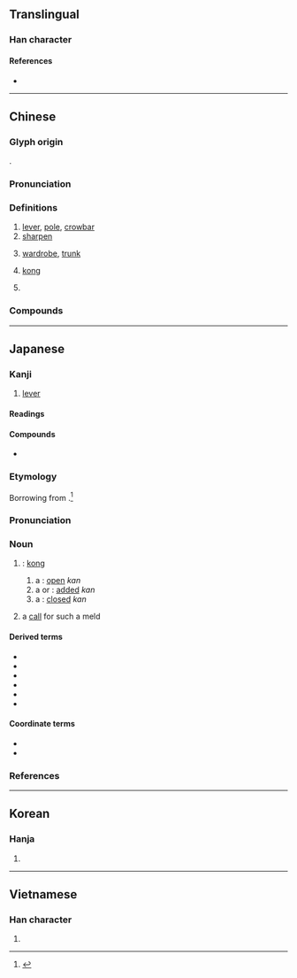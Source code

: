 {{also|杠}}
{{character info/new}}
==Translingual==

===Han character===
{{Han char|rn=75|rad=木|as=10|sn=14|four=41986|canj=DMBC|ids=⿰木貢}}

====References====
* {{Han ref|kx=0546.251|dkj=15343|dj=0934.150|hdz=21260.040|uh=69D3|ud=27091|bh=BA62|bd=47714}}

----

==Chinese==
{{zh-forms|s=杠}}

===Glyph origin===
{{Han compound|木|貢|ls=psc|c1=s|c2=p|t1=tree}}.

===Pronunciation===
{{zh-pron
|m=gàng
|c=gong3,gung3,lung5
|mn=kòng/kǹg
|mc=
|oc=
|ma=
|cat=n,v
}}

===Definitions===
{{zh-hanzi}}

# [[lever]], [[pole]], [[crowbar]]
# [[sharpen]]
# {{lb|zh|Cantonese}} [[wardrobe]], [[trunk]]
# {{lb|zh|mahjong}} [[kong]]
# {{lb|zh|neologism}} {{zh-short|抬槓}}

===Compounds===
{{zh-der|槓桿|保險槓|大槓|倔槓頭|單槓|大抬其槓|暗槓|槓夫|攀槓子|穿心槓子|槓頭|槓桿定律|槓子|槓刀|插槓子|敲竹槓|盤槓子|槓房|搶槓|槓子頭|槓牌|槓龜|槓鈴|槓子火燒|槓刀布|槓上了|槓上開花|撬槓|抬槓|雙槓|高低槓|開槓|竹槓|起槓}}

----

==Japanese==

===Kanji===
{{ja-kanji|grade=|rs=木10}}

# [[lever]]

====Readings====
{{ja-readings
|goon=こう
|kanon=こう<かう
|kun=てこ-
}}

====Compounds====
* {{ja-r|槓桿|こうかん|[[lever]]}}

===Etymology===
{{wp|lang=ja}}
{{ja-kanjitab|かん|yomi=irr}}
Borrowing from {{bor|ja|cmn|sort=かん|-}} {{zh-l|槓|tr=gàng}}.<ref name="DJS">{{R:Daijisen}}</ref>

===Pronunciation===
{{ja-pron|yomi=irr|カン}}

===Noun===
{{ja-noun|カン}}

# {{lb|ja|mahjong|sort=かん}} {{short for|ja|槓子|tr=kantsu|nodot=1|sort=かん}}: [[kong]] {{gloss|[[meld]] of [[four]] [[identical]] [[tile]]s}}
## a {{m|ja|大明槓|tr=dai-minkan}}: [[open]] ''kan''
## a {{m|ja|小明槓|tr=shō-minkan}} or {{m|ja|加槓|tr=kakan}}: [[add]]ed ''kan''
## a {{m|ja|暗槓|tr=ankan}}: [[close]]d ''kan''
# {{lb|ja|mahjong|sort=かん}} a [[call]] for such a meld

====Derived terms====
{{der-top}}
* {{ja-r|槓%子|カン%ツ}}
* {{ja-r|槓ドラ|カンドラ}}
* {{ja-r|暗槓|アンカン}}
* {{ja-r|加%槓|カ%カン}}
* {{ja-r|搶%槓|チャン%カン}}
* {{ja-r|明槓|ミンカン}}
{{der-bottom}}

====Coordinate terms====
* {{ja-r|吃|チー|[[chow]]}}
* {{ja-r|碰|ポン|[[pung]]}}

===References===
<references/>

----

==Korean==

===Hanja===
{{ko-hanja|hangeul=공|eumhun=|rv=gong|mr=kong|y=kong}}

# {{rfdef|ko|sort=木10}}

----

==Vietnamese==

===Han character===
{{vi-hantu|[[cổng]]|rs=木10}}

# {{rfdef|vi|sort=木10}}